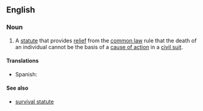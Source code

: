 ==English==

===Noun===
{{en-noun|head=[[wrongful]] [[death]] [[statute]]}}

# {{label|en|legal}} A [[statute]] that provides [[relief]] from the [[common law]] rule that the death of an individual cannot be the basis of a [[cause of action]] in a [[civil suit]].

====Translations====
{{trans-top|statute}}
* Spanish: {{t|es|estatuto de la muerte por negligencia de otro|m}}
{{trans-mid}}
{{trans-bottom}}

====See also====
* [[survival statute]]